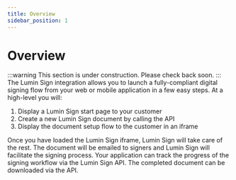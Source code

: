 ```yaml
---
title: Overview
sidebar_position: 1
---
```


# Overview
:::warning
This section is under construction. Please check back soon.
:::
The Lumin Sign integration allows you to launch a fully-compliant digital signing flow from your web or mobile application in a few easy steps. At a high-level you will:

1. Display a Lumin Sign start page to your customer
2. Create a new Lumin Sign document by calling the API
3. Display the document setup flow to the customer in an iframe

Once you have loaded the Lumin Sign iframe, Lumin Sign will take care of the rest. The document will be emailed to signers and Lumin Sign will facilitate the signing process. Your application can track the progress of the signing workflow via the Lumin Sign API. The completed document can be downloaded via the API.